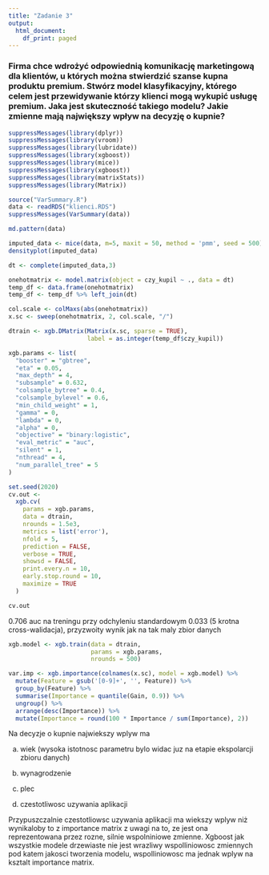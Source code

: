 ```yaml
---
title: "Zadanie 3"
output:
  html_document:
    df_print: paged
---
```


<h3>Firma chce wdrożyć odpowiednią komunikację marketingową dla klientów, u których można stwierdzić szanse kupna produktu premium. Stwórz model klasyfikacyjny, którego celem jest przewidywanie którzy klienci mogą wykupić usługę premium. Jaka jest skuteczność takiego modelu? Jakie zmienne mają największy wpływ na decyzję o kupnie?</h3>

```r
suppressMessages(library(dplyr))
suppressMessages(library(vroom))
suppressMessages(library(lubridate))
suppressMessages(library(xgboost))
suppressMessages(library(mice))
suppressMessages(library(xgboost))
suppressMessages(library(matrixStats))
suppressMessages(library(Matrix))
```

```r
source("VarSummary.R")
data <- readRDS("klienci.RDS")
suppressMessages(VarSummary(data))

```

```r
md.pattern(data)
```

```r
imputed_data <- mice(data, m=5, maxit = 50, method = 'pmm', seed = 500)
densityplot(imputed_data)

dt <- complete(imputed_data,3)
```

```r
onehotmatrix <- model.matrix(object = czy_kupil ~ ., data = dt)
temp_df <- data.frame(onehotmatrix)
temp_df <- temp_df %>% left_join(dt)
```


```r
col.scale <- colMaxs(abs(onehotmatrix))
x.sc <- sweep(onehotmatrix, 2, col.scale, "/")

dtrain <- xgb.DMatrix(Matrix(x.sc, sparse = TRUE),
                      label = as.integer(temp_df$czy_kupil))
```

```r
xgb.params <- list(
  "booster" = "gbtree",
  "eta" = 0.05,
  "max_depth" = 4,
  "subsample" = 0.632,
  "colsample_bytree" = 0.4,
  "colsample_bylevel" = 0.6,
  "min_child_weight" = 1,
  "gamma" = 0,
  "lambda" = 0,
  "alpha" = 0,
  "objective" = "binary:logistic",
  "eval_metric" = "auc",
  "silent" = 1,
  "nthread" = 4,
  "num_parallel_tree" = 5
)
```

```r
set.seed(2020)
cv.out <-
  xgb.cv(
    params = xgb.params,
    data = dtrain,
    nrounds = 1.5e3,
    metrics = list('error'),
    nfold = 5,
    prediction = FALSE,
    verbose = TRUE,
    showsd = FALSE,
    print.every.n = 10,
    early.stop.round = 10,
    maximize = TRUE
  ) 

cv.out
```

0.706 auc na treningu przy odchyleniu standardowym 0.033 (5 krotna cross-walidacja), przyzwoity wynik jak na tak maly zbior danych

```r
xgb.model <- xgb.train(data = dtrain,
                       params = xgb.params,
                       nrounds = 500)
```

```r
var.imp <- xgb.importance(colnames(x.sc), model = xgb.model) %>%
  mutate(Feature = gsub('[0-9]+', '', Feature)) %>%
  group_by(Feature) %>%
  summarise(Importance = quantile(Gain, 0.9)) %>%
  ungroup() %>%
  arrange(desc(Importance)) %>%
  mutate(Importance = round(100 * Importance / sum(Importance), 2))
```

Na decyzje o kupnie najwiekszy wplyw ma 

a) wiek (wysoka istotnosc parametru bylo widac juz na etapie ekspolarcji zbioru danych)

b) wynagrodzenie

c) plec

d) czestotliwosc uzywania aplikacji

Przypuszczalnie czestotliowsc uzywania aplikacji ma wiekszy wplyw niż wynikaloby to z importance matrix z uwagi na to, ze jest ona reprezentowana przez rozne, silnie wspolniniowe zmienne. Xgboost jak wszystkie modele drzewiaste nie jest wrazliwy wspolliniowosc zmiennych pod katem jakosci tworzenia modelu, wspolliniowosc ma jednak wplyw na ksztalt importance matrix.